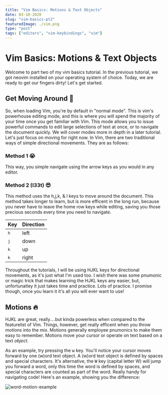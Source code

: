 ```yaml
---
title: "Vim Basics: Motions & Text Objects"
date: 03-10-2020
slug: "vim-basics-pt2"
featuredImage: ./vim.png
type: "post"
tags: ["editors", "vim-keybindings", "vim"]
---
```


# Vim Basics: Motions & Text Objects

Welcome to part two of my vim basics tutorial. In the previous tutorial, we got neovim installed on your operating system of choice. Today, we are ready to get our fingers dirty! Let's get started.

## Get Moving Around 🚀

So, when loading Vim, you're by default in "normal mode". This is vim's powerhouse editing mode, and this is where you will spend the majority of your time once you get familiar with Vim. This mode allows you to issue powerful commands to edit large selections of text at once, or to navigate the document quickly. We will cover modes more in depth in a later tutorial. Let's just focus on moving for right now. In Vim, there are two traditional ways of simple directional movements. They are as follows:

### Method 1 😭

This way, you simple navigate using the arrow keys as you would in any editor.

### Method 2 (l33t) 😎

This method uses the h,j,k, & l keys to move around the document. This method takes longer to learn, but is more efficent in the long run, because you never have to leave the home row keys while editing, saving you those precious seconds every time you need to navigate.

| Key          | Direction |
| ------------ | --------- |
| <kbd>h</kbd> | left      |
| <kbd>j</kbd> | down      |
| <kbd>k</kbd> | up        |
| <kbd>k</kbd> | right     |

Throughout the tutorials, I will be using HJKL keys for directional movements, as it's just what I'm used too. I wish there was some pnumonic or magic trick that makes learning the HJKL keys any easier, but, unfortunatley it just takes time and practice.
Lots of practice. I promise though, once you learn it it's all you will ever want to use!

## Motions 🔥

HJKL are great, really....but kinda powerless when compared to the featurelist of Vim. Things, however, get really efficent when you throw _motions_ into the mix. Motions generally employee pnumonics to make them easy to remember. Motions move your cursor or operate on text based on a text _object_.

As an example, try pressing the <kbd>w</kbd> key. You'll notice your cursor moves forward by one (w)ord text object. A (w)ord text object is defined by spaces and special characters.
It's alternative, the <kbd>W</kbd> key (capital letter W) will jump you forward a word, only this time the word is defined by spaces, and special characters are counted as part of the word.
Really handy for navigating code! Here's an example, showing you the difference:

![word-motion-example](example.gif)
